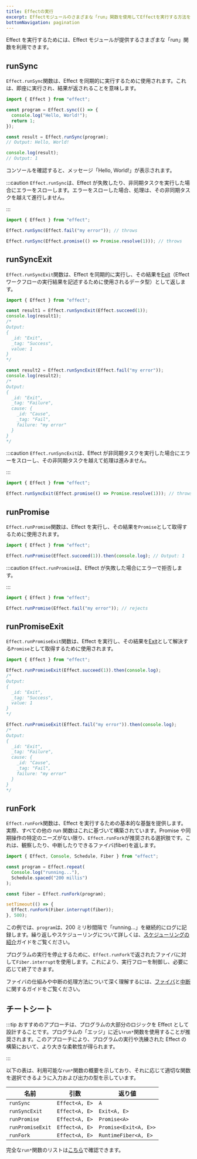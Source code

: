 ```yaml
---
title: Effectの実行
excerpt: Effectモジュールのさまざまな「run」関数を使用してEffectを実行する方法を探求します。同期実行のための`runSync`、`Exit`として結果を取得するための`runSyncExit`、Promise結果を伴う実行のための`runPromise`、および`Exit`を伴うPromise結果のための`runPromiseExit`について学びます。それらの使用例と考慮事項を理解しましょう。異なるコンテキストでのEffect実行に関する機能を要約したチートシートもご覧ください。
bottomNavigation: pagination
---
```


Effect を実行するためには、Effect モジュールが提供するさまざまな「run」関数を利用できます。

## runSync

`Effect.runSync`関数は、Effect を同期的に実行するために使用されます。これは、即座に実行され、結果が返されることを意味します。

```ts twoslash
import { Effect } from "effect";

const program = Effect.sync(() => {
  console.log("Hello, World!");
  return 1;
});

const result = Effect.runSync(program);
// Output: Hello, World!

console.log(result);
// Output: 1
```

コンソールを確認すると、メッセージ「Hello, World!」が表示されます。

:::caution
`Effect.runSync`は、Effect が失敗したり、非同期タスクを実行した場合にエラーをスローします。エラーをスローした場合、処理は、その非同期タスクを越えて進行しません。

:::

```ts twoslash
import { Effect } from "effect";

Effect.runSync(Effect.fail("my error")); // throws

Effect.runSync(Effect.promise(() => Promise.resolve(1))); // throws
```

## runSyncExit

`Effect.runSyncExit`関数は、Effect を同期的に実行し、その結果を[Exit](../../other/data-types/exit)（Effect ワークフローの実行結果を記述するために使用されるデータ型）として返します。

```ts twoslash
import { Effect } from "effect";

const result1 = Effect.runSyncExit(Effect.succeed(1));
console.log(result1);
/*
Output:
{
  _id: "Exit",
  _tag: "Success",
  value: 1
}
*/

const result2 = Effect.runSyncExit(Effect.fail("my error"));
console.log(result2);
/*
Output:
{
  _id: "Exit",
  _tag: "Failure",
  cause: {
    _id: "Cause",
    _tag: "Fail",
    failure: "my error"
  }
}
*/
```

:::caution
`Effect.runSyncExit`は、Effect が非同期タスクを実行した場合にエラーをスローし、その非同期タスクを越えて処理は進みません。

:::

```ts twoslash
import { Effect } from "effect";

Effect.runSyncExit(Effect.promise(() => Promise.resolve(1))); // throws
```

## runPromise

`Effect.runPromise`関数は、Effect を実行し、その結果を`Promise`として取得するために使用されます。

```ts twoslash
import { Effect } from "effect";

Effect.runPromise(Effect.succeed(1)).then(console.log); // Output: 1
```

:::caution
`Effect.runPromise`は、Effect が失敗した場合にエラーで拒否します。

:::

```ts twoslash
import { Effect } from "effect";

Effect.runPromise(Effect.fail("my error")); // rejects
```

## runPromiseExit

`Effect.runPromiseExit`関数は、Effect を実行し、その結果を[Exit](../../other/data-types/exit)として解決する`Promise`として取得するために使用されます。

```ts twoslash
import { Effect } from "effect";

Effect.runPromiseExit(Effect.succeed(1)).then(console.log);
/*
Output:
{
  _id: "Exit",
  _tag: "Success",
  value: 1
}
*/

Effect.runPromiseExit(Effect.fail("my error")).then(console.log);
/*
Output:
{
  _id: "Exit",
  _tag: "Failure",
  cause: {
    _id: "Cause",
    _tag: "Fail",
    failure: "my error"
  }
}
*/
```

## runFork

`Effect.runFork`関数は、Effect を実行するための基本的な基盤を提供します。実際、すべての他の run 関数はこれに基づいて構築されています。Promise や同期操作の特定のニーズがない限り、`Effect.runFork`が推奨される選択肢です。これは、観察したり、中断したりできるファイバ(fiber)を返します。

```ts twoslash
import { Effect, Console, Schedule, Fiber } from "effect";

const program = Effect.repeat(
  Console.log("running..."),
  Schedule.spaced("200 millis")
);

const fiber = Effect.runFork(program);

setTimeout(() => {
  Effect.runFork(Fiber.interrupt(fiber));
}, 500);
```

この例では、`program`は、200 ミリ秒間隔で「running...」を継続的にログに記録します。繰り返しやスケジューリングについて詳しくは、[スケジューリングの紹介](../scheduling/introduction)ガイドをご覧ください。

プログラムの実行を停止するために、`Effect.runFork`で返されたファイバに対して`Fiber.interrupt`を使用します。これにより、実行フローを制御し、必要に応じて終了できます。

ファイバの仕組みや中断の処理方法について深く理解するには、[ファイバ](../concurrency/fibers)と[中断](../concurrency/interruption-model)に関するガイドをご覧ください。

## チートシート

:::tip
おすすめのアプローチは、プログラムの大部分のロジックを Effect として設計することです。プログラムの「エッジ」に近い`run*`関数を使用することが推奨されます。このアプローチにより、プログラムの実行や洗練された Effect の構築において、より大きな柔軟性が得られます。

:::

以下の表は、利用可能な`run*`関数の概要を示しており、それに応じて適切な関数を選択できるように入力および出力の型を示しています。

| **名前**         | **引数**       | **返り値**            |
| ---------------- | -------------- | --------------------- |
| `runSync`        | `Effect<A, E>` | `A`                   |
| `runSyncExit`    | `Effect<A, E>` | `Exit<A, E>`          |
| `runPromise`     | `Effect<A, E>` | `Promise<A>`          |
| `runPromiseExit` | `Effect<A, E>` | `Promise<Exit<A, E>>` |
| `runFork`        | `Effect<A, E>` | `RuntimeFiber<A, E>`  |

完全な`run*`関数のリストは[こちら](https://effect-ts.github.io/effect/effect/Effect.ts.html#execution)で確認できます。
